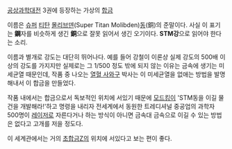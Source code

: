 [[공상과학대전]] 3권에 등장하는 가상의 [[합금]]

이름은 [[슈퍼]] [[티탄]] [[몰리브덴]](Super Titan Molibden)[[동]](銅)의 준말이다. 사실 이 표기는 '''鋼'''자를 비슷하게 생긴 '''銅'''으로 잘못 읽어서 생긴 오기이다. '''STM강'''으로 읽어야 한다는 소리.

이름과 별개로 강도는 대단히 뛰어나다. 예를 들어 강철이 이론상 실제 강도의 500배 이상의 강도를 가지지만 실제로는 그 1/500 정도 밖에 되지 않는 이유는 금속에 생기는 미세균열 때문인데, 작품 중 나오는 [[열혈 사와구]] 박사는 이 미세균열을 없애는 방법을 발명해내서 이 합금을 만들었다.

작품 내에서는 합금으로서 독보적인 위치에 서있기 때문에 [[모드킹]]이 'STM동을 이길 물건을 개발해라!'하고 명령을 내리자 전세계에서 동원한 트레디셔널 중공업의 과학자 500명이 [[레이저]]로 자른다거나 하는 방식이 아니면 금속대 금속으로 이길 수 있는 방법은 없다고 고개를 저을 정도다.

이 세계관에서는 거의 [[초합금Z]]의 위치에 서있다고 보는 편이 좋다.
